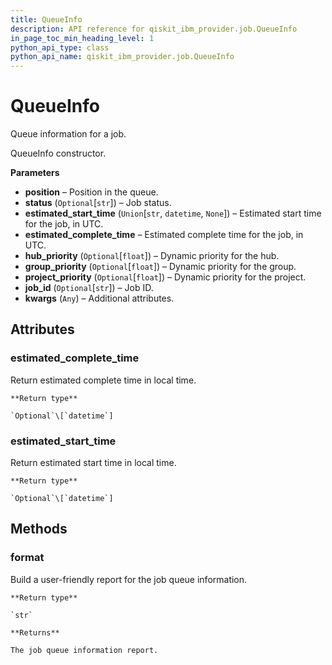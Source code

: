 ```yaml
---
title: QueueInfo
description: API reference for qiskit_ibm_provider.job.QueueInfo
in_page_toc_min_heading_level: 1
python_api_type: class
python_api_name: qiskit_ibm_provider.job.QueueInfo
---
```


# QueueInfo

<Class id="qiskit_ibm_provider.job.QueueInfo" isDedicatedPage={true} github="https://github.com/qiskit/qiskit-ibm-provider/tree/stable/0.7/qiskit_ibm_provider/job/queueinfo.py" signature="QueueInfo(position_in_queue=None, status=None, estimated_start_time=None, estimated_completion_time=None, hub_priority=None, group_priority=None, project_priority=None, job_id=None, **kwargs)">
  Queue information for a job.

  QueueInfo constructor.

  **Parameters**

  *   **position** – Position in the queue.
  *   **status** (`Optional`\[`str`]) – Job status.
  *   **estimated\_start\_time** (`Union`\[`str`, `datetime`, `None`]) – Estimated start time for the job, in UTC.
  *   **estimated\_complete\_time** – Estimated complete time for the job, in UTC.
  *   **hub\_priority** (`Optional`\[`float`]) – Dynamic priority for the hub.
  *   **group\_priority** (`Optional`\[`float`]) – Dynamic priority for the group.
  *   **project\_priority** (`Optional`\[`float`]) – Dynamic priority for the project.
  *   **job\_id** (`Optional`\[`str`]) – Job ID.
  *   **kwargs** (`Any`) – Additional attributes.

  ## Attributes

  <span id="queueinfo-estimated-complete-time" />

  ### estimated\_complete\_time

  <Attribute id="qiskit_ibm_provider.job.QueueInfo.estimated_complete_time" signature="datetime | None">
    Return estimated complete time in local time.

    **Return type**

    `Optional`\[`datetime`]
  </Attribute>

  <span id="queueinfo-estimated-start-time" />

  ### estimated\_start\_time

  <Attribute id="qiskit_ibm_provider.job.QueueInfo.estimated_start_time" signature="datetime | None">
    Return estimated start time in local time.

    **Return type**

    `Optional`\[`datetime`]
  </Attribute>

  ## Methods

  <span id="queueinfo-format" />

  ### format

  <Function id="qiskit_ibm_provider.job.QueueInfo.format" signature="QueueInfo.format()">
    Build a user-friendly report for the job queue information.

    **Return type**

    `str`

    **Returns**

    The job queue information report.
  </Function>
</Class>

